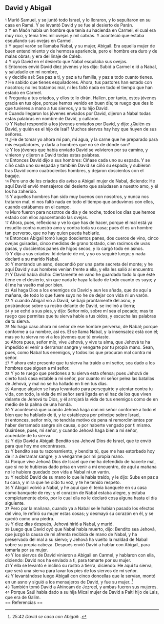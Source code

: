 == David y Abigail ==

{{anchor|1}} <small>1</small> Murió Samuel, y se juntó todo Israel, y lo lloraron, y lo sepultaron en su casa en Ramá. Y se levantó David y se fue al desierto de Parán.<br>
{{anchor|2}} <small>2</small> Y en Maón había un hombre que tenía su hacienda en Carmel, el cual era muy rico, y tenía tres mil ovejas y mil cabras. Y aconteció que estaba esquilando sus ovejas en Carmel.<br>
{{anchor|3}} <small>3</small> Y aquel varón se llamaba Nabal, y su mujer, Abigail. Era aquella mujer de buen entendimiento y de hermosa apariencia, pero el hombre era duro y de malas obras; y era del linaje de Caleb.<br>
{{anchor|4}} <small>4</small> Y oyó David en el desierto que Nabal esquilaba sus ovejas.<br>
{{anchor|5}} <small>5</small> Entonces envió David diez jóvenes y les dijo: Subid a Carmel e id a Nabal, y saludadle en mi nombre,<br>
{{anchor|6}} <small>6</small> y decidle así: Sea paz a ti, y paz a tu familia, y paz a todo cuanto tienes.<br>
{{anchor|7}} <small>7</small> He sabido que tienes esquiladores. Ahora, tus pastores han estado con nosotros; no les tratamos mal, ni les faltó nada en todo el tiempo que han estado en Carmel.<br>
{{anchor|8}} <small>8</small> Pregunta a tus criados, y ellos te lo dirán. Hallen, por tanto, estos jóvenes gracia en tus ojos, porque hemos venido en buen día; te ruego que des lo que tuvieres a mano a tus siervos, y a tu hijo David.<br>
{{anchor|9}} <small>9</small> Cuando llegaron los jóvenes enviados por David, dijeron a Nabal todas estas palabras en nombre de David, y callaron.<br>
{{anchor|10}} <small>10</small> Y Nabal respondió a los jóvenes enviados por David, y dijo: ¿Quién es David, y quién es el hijo de Isaí? Muchos siervos hay hoy que huyen de sus señores.<br>
{{anchor|11}} <small>11</small> ¿He de tomar yo ahora mi pan, mi agua, y la carne que he preparado para mis esquiladores, y darla a hombres que no sé de dónde son?<br>
{{anchor|12}} <small>12</small> Y los jóvenes que había enviado David se volvieron por su camino, y vinieron y dijeron a David todas estas palabras.<br>
{{anchor|13}} <small>13</small> Entonces David dijo a sus hombres: Cíñase cada uno su espada. Y se ciñó cada uno su espada y también David se ciñó su espada; y subieron tras David como cuatrocientos hombres, y dejaron doscientos con el bagaje.<br>
{{anchor|14}} <small>14</small> Pero uno de los criados dio aviso a Abigail mujer de Nabal, diciendo: He aquí David envió mensajeros del desierto que saludasen a nuestro amo, y él los ha zaherido.<br>
{{anchor|15}} <small>15</small> Y aquellos hombres han sido muy buenos con nosotros, y nunca nos trataron mal, ni nos faltó nada en todo el tiempo que anduvimos con ellos, cuando estábamos en el campo.<br>
{{anchor|16}} <small>16</small> Muro fueron para nosotros de día y de noche, todos los días que hemos estado con ellos apacentando las ovejas.<br>
{{anchor|17}} <small>17</small> Ahora, pues, reflexiona y ve lo que has de hacer, porque el mal está ya resuelto contra nuestro amo y contra toda su casa; pues él es un hombre tan perverso, que no hay quien pueda hablarle.<br>
{{anchor|18}} <small>18</small> Entonces Abigail tomó luego doscientos panes, dos cueros de vino, cinco ovejas guisadas, cinco medidas   de grano tostado, cien racimos de uvas pasas, y doscientos panes de higos secos, y lo cargó todo en asnos.<br>
{{anchor|19}} <small>19</small> Y dijo a sus criados: Id delante de mí, y yo os seguiré luego; y nada declaró a su marido Nabal.<br>
{{anchor|20}} <small>20</small> Y montando un asno, descendió por una parte secreta del monte; y he aquí David y sus hombres venían frente a ella, y ella les salió al encuentro.<br>
{{anchor|21}} <small>21</small> Y David había dicho: Ciertamente en vano he guardado todo lo que éste tiene en el desierto, sin que nada le haya faltado de todo cuanto es suyo; y él me ha vuelto mal por bien.<br>
{{anchor|22}} <small>22</small> Así haga Dios a los enemigos de David y aun les añada, que de aquí a mañana, de todo lo que fuere suyo no he de dejar con vida ni un varón.<br>
{{anchor|23}} <small>23</small> Y cuando Abigail vio a David, se bajó prontamente del asno, y postrándose sobre su rostro delante de David, se inclinó a tierra;<br>
{{anchor|24}} <small>24</small> y se echó a sus pies, y dijo: Señor mío, sobre mí sea el pecado; mas te ruego que permitas que tu sierva hable a tus oídos, y escucha las palabras de tu sierva.<br>
{{anchor|25}} <small>25</small> No haga caso ahora mi señor de ese hombre perverso, de Nabal; porque conforme a su nombre, así es. El se llama Nabal, y la insensatez está con él; mas yo tu sierva no vi a los jóvenes que tú enviaste.<br>
{{anchor|26}} <small>26</small> Ahora pues, señor mío, vive Jehová, y vive tu alma, que Jehová te ha impedido el venir a derramar sangre y vengarte por tu propia mano. Sean, pues, como Nabal tus enemigos, y todos los que procuran mal contra mi señor.<br>
{{anchor|27}} <small>27</small> Y ahora este presente que tu sierva ha traído a mi señor, sea dado a los hombres que siguen a mi señor.<br>
{{anchor|28}} <small>28</small> Y yo te ruego que perdones a tu sierva esta ofensa; pues Jehová de cierto hará casa estable a mi señor, por cuanto mi señor pelea las batallas de Jehová, y mal no se ha hallado en ti en tus días.<br>
{{anchor|29}} <small>29</small> Aunque alguien se haya levantado para perseguirte y atentar contra tu vida, con todo, la vida de mi señor será ligada en el haz de los que viven delante de Jehová tu Dios, y él arrojará la vida de tus enemigos como de en medio de la palma de una honda.<br>
{{anchor|30}} <small>30</small> Y acontecerá que cuando Jehová haga con mi señor conforme a todo el bien que ha hablado de ti, y te establezca por príncipe sobre Israel,<br>
{{anchor|31}} <small>31</small> entonces, señor mío, no tendrás motivo de pena ni remordimientos por haber derramado sangre sin causa, o por haberte vengado por ti mismo. Guárdese, pues, mi señor, y cuando Jehová haga bien a mi señor, acuérdate de tu sierva.<br>
{{anchor|32}} <small>32</small> Y dijo David a Abigail: Bendito sea Jehová Dios de Israel, que te envió para que hoy me encontrases.<br>
{{anchor|33}} <small>33</small> Y bendito sea tu razonamiento, y bendita tú, que me has estorbado hoy de ir a derramar sangre, y a vengarme por mi propia mano.<br>
{{anchor|34}} <small>34</small> Porque vive Jehová Dios de Israel que me ha defendido de hacerte mal, que si no te hubieras dado prisa en venir a mi encuentro, de aquí a mañana no le hubiera quedado con vida a Nabal ni un varón.<br>
{{anchor|35}} <small>35</small> Y recibió David de su mano lo que le había traído, y le dijo: Sube en paz a tu casa, y mira que he oído tu voz, y te he tenido respeto.<br>
{{anchor|36}} <small>36</small> Y Abigail volvió a Nabal, y he aquí que él tenía banquete en su casa como banquete de rey; y el corazón de Nabal estaba alegre, y estaba completamente ebrio, por lo cual ella no le declaró cosa alguna hasta el día siguiente.<br>
{{anchor|37}} <small>37</small> Pero por la mañana, cuando ya a Nabal se le habían pasado los efectos del vino, le refirió su mujer estas cosas; y desmayó su corazón en él, y se quedó como una piedra.<br>
{{anchor|38}} <small>38</small> Y diez días después, Jehová hirió a Nabal, y murió.<br>
{{anchor|39}} <small>39</small> Luego que David oyó que Nabal había muerto, dijo: Bendito sea Jehová, que juzgó la causa de mi afrenta recibida de mano de Nabal, y ha preservado del mal a su siervo; y Jehová ha vuelto la maldad de Nabal sobre su propia cabeza. Después envió David a hablar con Abigail, para tomarla por su mujer.<br>
{{anchor|40}} <small>40</small> Y los siervos de David vinieron a Abigail en Carmel, y hablaron con ella, diciendo: David nos ha enviado a ti, para tomarte por su mujer.<br>
{{anchor|41}} <small>41</small> Y ella se levantó e inclinó su rostro a tierra, diciendo: He aquí tu sierva, que será una sierva para lavar los pies de los siervos de mi señor.<br>
{{anchor|42}} <small>42</small> Y levantándose luego Abigail con cinco doncellas que le servían, montó en un asno y siguió a los mensajeros de David, y fue su mujer. <ref>25:42 ''David se casa con Abigail'': {{lib|LU|97|9|10}}.</ref><br>
{{anchor|43}} <small>43</small> También tomó David a Ahinoam de Jezreel, y ambas fueron sus mujeres.<br>
{{anchor|44}} <small>44</small> Porque Saúl había dado a su hija Mical mujer de David a Palti hijo de Lais, que era de Galim.<br>
== Referencias ==

<references />
